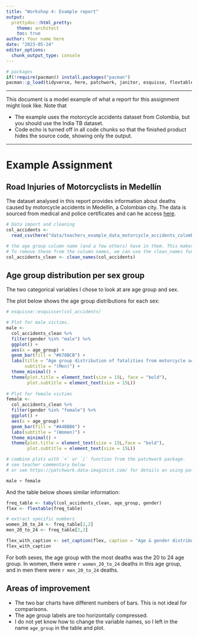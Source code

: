 ```yaml
---
title: "Workshop 4: Example report"
output:
  prettydoc::html_pretty:
    theme: architect
    toc: true
author: Your name here
date: "2023-05-24"
editor_options: 
  chunk_output_type: console
---
```


```r
# packages
if(!require(pacman)) install.packages("pacman")
pacman::p_load(tidyverse, here, patchwork, janitor, esquisse, flextable)
```

------------------------------------------------------------------------

This document is a model example of what a report for this assignment might look like. Note that

-   The example uses the motorcycle accidents dataset from Colombia, but you should use the India TB dataset.
-   Code echo is turned off in all code chunks so that the finished product hides the source code, showing only the output.

------------------------------------------------------------------------

# Example Assignment

## Road Injuries of Motorcyclists in Medellín

The dataset analysed in this report provides information about deaths caused by motorcycle accidents in Medellín, a Colombian city. The data is sourced from medical and police certificates and can he access [here](https://zenodo.org/record/4836304).

```r
# Data import and cleaning
col_accidents <- 
  read_csv(here("data/teachers_example_data_motorcycle_accidents_colombia.csv"))

# the age group column name (and a few others) have in them. This makes them hard to work with.
# To remove these from the column names, we can use the clean_names function from janitor
col_accidents_clean <- clean_names(col_accidents)
```

## Age group distribution per sex group

The two categorical variables I chose to look at are age group and sex.

The plot below shows the age group distributions for each sex:

```r
# esquisse::esquisser(col_accidents)

# Plot for male victims.
male <-
  col_accidents_clean %>%
  filter(gender %in% "male") %>%
  ggplot() +
  aes(x = age_group) +
  geom_bar(fill = "#678BCB") +
  labs(title = "Age group distribution of fatalities from motorcycle accidents",
       subtitle = "(Men)") +
  theme_minimal() +
  theme(plot.title = element_text(size = 15L, face = "bold"),
        plot.subtitle = element_text(size = 15L))
  
# Plot for female victims
female <-
  col_accidents_clean %>%
  filter(gender %in% "female") %>%
  ggplot() +
  aes(x = age_group) +
  geom_bar(fill = "#A4BBB6") +
  labs(subtitle = "(Women)") +
  theme_minimal() +
  theme(plot.title = element_text(size = 15L,face = "bold"),
        plot.subtitle = element_text(size = 15L))

# combine plots with `+` or `/` function from the patchwork package. 
# see teacher commentary below
# or see https://patchwork.data-imaginist.com/ for details on using patchwork

male + female
```

And the table below shows similar information:

```r
freq_table <- tabyl(col_accidents_clean, age_group, gender)
flex <- flextable(freq_table)

# extract specific numbers
women_20_to_24 <- freq_table[2,2]
men_20_to_24 <- freq_table[2,3]

flex_with_caption <- set_caption(flex, caption = "Age & gender distribution of fatalities from motorcycle accidents")
flex_with_caption
```

For both sexes, the age group with the most deaths was the 20 to 24 age group. In women, there were `r women_20_to_24` deaths in this age group, and in men there were `r men_20_to_24` deaths.

## Areas of improvement

-   The two bar charts have different numbers of bars. This is not ideal for comparisons.
-   The age group labels are too horizontally compressed.
-   I do not yet know how to change the variable names, so I left in the name `age_group` in the table and plot.
